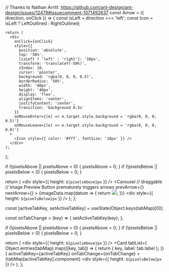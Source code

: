 
  // Thanks to Nathan Arritt: https://github.com/ant-design/ant-design/issues/12479#issuecomment-1071492637
  const Arrow = ({ direction, onClick }) => {
    const isLeft = direction === 'left';
    const Icon = isLeft ? LeftOutlined : RightOutlined;
    
    return (
      <div
        onClick={onClick}
        style={{
          position: 'absolute',
          top: '50%',
          [isLeft ? 'left' : 'right']: '10px',
          transform: 'translateY(-50%)',
          zIndex: 10,
          cursor: 'pointer',
          background: 'rgba(0, 0, 0, 0.5)',
          borderRadius: '50%',
          width: '40px',
          height: '40px',
          display: 'flex',
          alignItems: 'center',
          justifyContent: 'center',
          transition: 'background 0.3s'
        }}
        onMouseEnter={(e) => e.target.style.background = 'rgba(0, 0, 0, 0.5)'}
        onMouseLeave={(e) => e.target.style.background = 'rgba(0, 0, 0, 0.0)'}
      >
        <Icon style={{ color: '#fff', fontSize: '18px' }} />
      </div>
    );
  };  

  if (!pixelsAbove || pixelsAbove < 0) {
    pixelsAbove = 0;
  }
  if (!pixelsBelow || pixelsBelow < 0) {
    pixelsBelow = 0;
  }

  return (
    <Flex
      justify='space-between'
      vertical={true}
    >
      <div style={{ height: `${pixelsAbove}px` }} />
      <Carousel
        // draggable // Image Preview Button prematurely triggers
        arrows
        prevArrow={<Arrow direction="left" />}
        nextArrow={<Arrow direction="right" />}
      >
        {imageData.map(datum => {
          return <Image
            key={datum.src}
            src={datum.src}
          />;
        })}
      </Carousel>
      <div style={{ height: `${pixelsBelow}px` }} />
    </Flex>
  );
};

  const [activeTabKey, setActiveTabKey] = useState(Object.keys(tabMap)[0]);

  const onTabChange = (key) => {
    setActiveTabKey(key);
  };

  if (!pixelsAbove || pixelsAbove < 0) {
    pixelsAbove = 0;
  }
  if (!pixelsBelow || pixelsBelow < 0) {
    pixelsBelow = 0;
  }

  return (
    <Flex
      justify='space-between'
      vertical={true}
    >
      <div style={{ height: `${pixelsAbove}px` }} />
      <Card
        tabList={
          Object.entries(tabMap).map(([key, tab]) => {
            return { key, label: tab.label };
          })
        }
        activeTabKey={activeTabKey}
        onTabChange={onTabChange}
      >
        {tabMap[activeTabKey].component}
      </Card>
      <div style={{ height: `${pixelsBelow}px` }} />
    </Flex>
  );
};